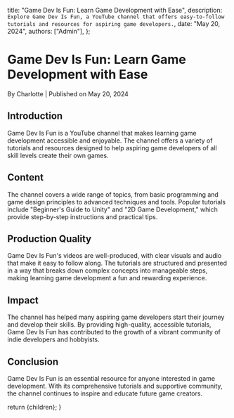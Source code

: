 
  title: "Game Dev Is Fun: Learn Game Development with Ease",
  description: `Explore Game Dev Is Fun, a YouTube channel that offers easy-to-follow tutorials and resources for aspiring game developers.`,
  date: "May 20, 2024",
  authors: ["Admin"],
};

<h1>Game Dev Is Fun: Learn Game Development with Ease</h1>
<div className="text-sm text-gray-500 dark:text-gray-400">
  By Charlotte | Published on May 20, 2024
</div>

<section id="introduction">
  <h2>Introduction</h2>
  <span>
    Game Dev Is Fun is a YouTube channel that makes learning game development
    accessible and enjoyable. The channel offers a variety of tutorials and
    resources designed to help aspiring game developers of all skill levels
    create their own games.
  </span>
</section>

<section id="content">
  <h2>Content</h2>
  <span>
    The channel covers a wide range of topics, from basic programming and game
    design principles to advanced techniques and tools. Popular tutorials
    include "Beginner's Guide to Unity" and "2D Game Development," which provide
    step-by-step instructions and practical tips.
  </span>
</section>

<section id="production-quality">
  <h2>Production Quality</h2>
  <span>
    Game Dev Is Fun's videos are well-produced, with clear visuals and audio
    that make it easy to follow along. The tutorials are structured and
    presented in a way that breaks down complex concepts into manageable steps,
    making learning game development a fun and rewarding experience.
  </span>
</section>

<section id="impact">
  <h2>Impact</h2>
  <span>
    The channel has helped many aspiring game developers start their journey and
    develop their skills. By providing high-quality, accessible tutorials, Game
    Dev Is Fun has contributed to the growth of a vibrant community of indie
    developers and hobbyists.
  </span>
</section>

<section id="conclusion">
  <h2>Conclusion</h2>
  <span>
    Game Dev Is Fun is an essential resource for anyone interested in game
    development. With its comprehensive tutorials and supportive community, the
    channel continues to inspire and educate future game creators.
  </span>
</section>

  return <MdxLayout>{children}</MdxLayout>;
}
